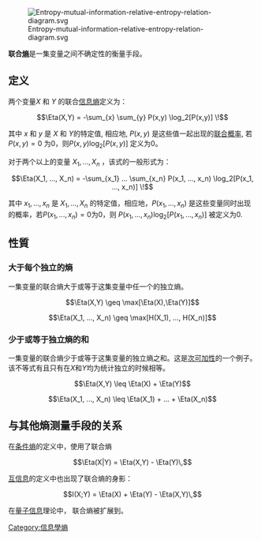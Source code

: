 {{Unreferenced|time=2015-03-16T13:46:07+00:00}}

[[File:Entropy-mutual-information-relative-entropy-relation-diagram.svg|thumb]]

'''联合[[熵_(信息论)|熵]]'''是一集变量之间不确定性的衡量手段。

==定义==
两个变量<math>X</math> 和 <math>Y</math> 的联合[[信息熵|信息熵]]定义为：

:<math>\Eta(X,Y) = -\sum_{x} \sum_{y} P(x,y) \log_2[P(x,y)] \!</math>

其中 <math>x</math> 和 <math>y</math> 是 <math>X</math> 和 <math>Y</math>的特定值, 相应地, <math>P(x,y)</math> 是这些值一起出现的[[联合分布|联合概率]],  若<math>P(x,y)=0</math> 为0，则<math>P(x,y) \log_2[P(x,y)]</math> 定义为0。

对于两个以上的变量 <math>X_1, ..., X_n</math> ，该式的一般形式为：

:<math>\Eta(X_1, ..., X_n) = -\sum_{x_1} ... \sum_{x_n} P(x_1, ..., x_n) \log_2[P(x_1, ..., x_n)] \!</math>

其中 <math>x_1,...,x_n</math> 是 <math>X_1,...,X_n</math> 的特定值，相应地，<math>P(x_1, ..., x_n)</math> 是这些变量同时出现的概率，若<math>P(x_1, ..., x_n)=0</math>为0，则 <math>P(x_1, ..., x_n) \log_2[P(x_1, ..., x_n)]</math> 被定义为0.

==性質==

===大于每个独立的熵===

一集变量的联合熵大于或等于这集变量中任一个的独立熵。

:<math>\Eta(X,Y) \geq \max[\Eta(X),\Eta(Y)]</math>

:<math>\Eta(X_1, ..., X_n) \geq \max[H(X_1), ..., H(X_n)]</math>

===少于或等于独立熵的和===

一集变量的联合熵少于或等于这集变量的独立熵之和。这是[[次加性|次可加性]]的一个例子。该不等式有且只有在<math>X</math>和<math>Y</math>均为统计独立的时候相等。

:<math>\Eta(X,Y) \leq \Eta(X) + \Eta(Y)</math>

:<math>\Eta(X_1, ..., X_n) \leq \Eta(X_1) + ... + \Eta(X_n)</math>

==与其他熵测量手段的关系==

在[[条件熵|条件熵]]的定义中，使用了联合熵

:<math>\Eta(X|Y) = \Eta(X,Y) - \Eta(Y)\,</math>

[[互信息|互信息]]的定义中也出现了联合熵的身影：

:<math>I(X;Y) = \Eta(X) + \Eta(Y) - \Eta(X,Y)\,</math>

在[[量子信息|量子信息]]理论中， 联合熵被扩展到{{Link-en|联合量子熵|joint quantum entropy}}。

[[Category:信息學熵|Category:信息學熵]]